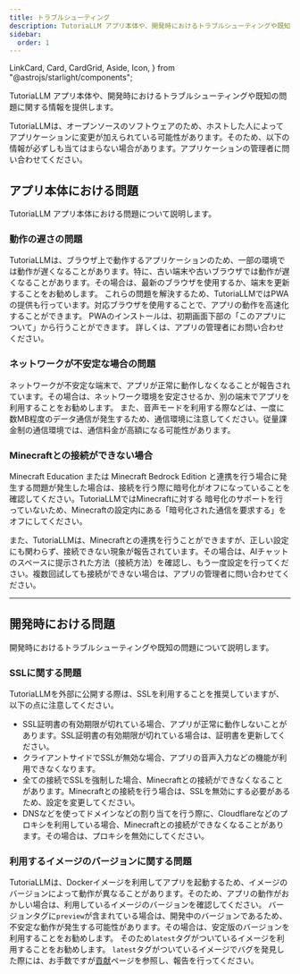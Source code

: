 ```yaml
---
title: トラブルシューティング
description: TutoriaLLM アプリ本体や、開発時におけるトラブルシューティングや既知の問題に関する情報を提供します。
sidebar:
  order: 1
---
```


  LinkCard,
  Card,
  CardGrid,
  Aside,
  Icon,
} from "@astrojs/starlight/components";

TutoriaLLM アプリ本体や、開発時におけるトラブルシューティングや既知の問題に関する情報を提供します。

<Aside type="note" title="ノート">
  TutoriaLLMは、オープンソースのソフトウェアのため、ホストした人によってアプリケーションに変更が加えられている可能性があります。そのため、以下の情報が必ずしも当てはまらない場合があります。アプリケーションの管理者に問い合わせてください。
</Aside>

## アプリ本体における問題

TutoriaLLM アプリ本体における問題について説明します。

### 動作の遅さの問題

TutoriaLLMは、ブラウザ上で動作するアプリケーションのため、一部の環境では動作が遅くなることがあります。特に、古い端末や古いブラウザでは動作が遅くなることがあります。その場合は、最新のブラウザを使用するか、端末を更新することをお勧めします。
これらの問題を解決するため、TutoriaLLMではPWAの提供も行っています。対応ブラウザを使用することで、アプリの動作を高速化することができます。
PWAのインストールは、初期画面下部の「このアプリについて」から行うことができます。
詳しくは、アプリの管理者にお問い合わせください。

### ネットワークが不安定な場合の問題

ネットワークが不安定な端末で、アプリが正常に動作しなくなることが報告されています。その場合は、ネットワーク環境を安定させるか、別の端末でアプリを利用することをお勧めします。
また、音声モードを利用する際などは、一度に数MB程度のデータ通信が発生するため、通信環境に注意してください。従量課金制の通信環境では、通信料金が高額になる可能性があります。

### Minecraftとの接続ができない場合

Minecraft Education または Minecraft Bedrock Edition と連携を行う場合に発生する問題が発生した場合は、接続を行う際に暗号化がオフになっていることを確認してください。TutoriaLLMではMinecraftに対する
暗号化のサポートを行っていないため、Minecraftの設定内にある「暗号化された通信を要求する」をオフにしてください。

また、TutoriaLLMは、Minecraftとの連携を行うことができますが、正しい設定にも関わらず、接続できない現象が報告されています。その場合は、AIチャットのスペースに提示された方法（接続方法）を確認し、もう一度設定を行ってください。複数回試しても接続ができない場合は、アプリの管理者に問い合わせてください。

---

## 開発時における問題

開発時におけるトラブルシューティングや既知の問題について説明します。

### SSLに関する問題

TutoriaLLMを外部に公開する際は、SSLを利用することを推奨していますが、以下の点に注意してください。

- SSL証明書の有効期限が切れている場合、アプリが正常に動作しないことがあります。SSL証明書の有効期限が切れている場合は、証明書を更新してください。
- クライアントサイドでSSLが無効な場合、アプリの音声入力などの機能が利用できなくなります。
- 全ての接続でSSLを強制した場合、Minecraftとの接続ができなくなることがあります。Minecraftとの接続を行う場合は、SSLを無効にする必要があるため、設定を変更してください。
- DNSなどを使ってドメインなどの割り当てを行う際に、Cloudflareなどのプロキシを利用している場合、Minecraftとの接続ができなくなることがあります。その場合は、プロキシを無効にしてください。

### 利用するイメージのバージョンに関する問題

TutoriaLLMは、Dockerイメージを利用してアプリを起動するため、イメージのバージョンによって動作が異なることがあります。そのため、アプリの動作がおかしい場合は、利用しているイメージのバージョンを確認してください。
バージョンタグに`preview`が含まれている場合は、開発中のバージョンであるため、不安定な動作が発生する可能性があります。その場合は、安定版のバージョンを利用することをお勧めします。
そのため`latest`タグがついているイメージを利用することをお勧めします。
`latest`タグがついているイメージでバグを発見した際には、お手数ですが[貢献](/developer/contribute)ページを参照し、報告を行ってください。
